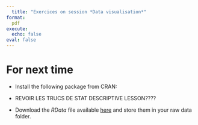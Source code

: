 ```yaml
---
  title: "Exercices on session *Data visualisation*"
format:
  pdf
execute:
  echo: false 
eval: false 
---
```

  
# For next time
  
* Install the following package from CRAN:
  
* REVOIR LES TRUCS DE STAT DESCRIPTIVE LESSON????
  
* Download the *RData* file available [here](https://geraldinederroire.github.io/Course_R_Forest_Sciences/6_basic_statistics/data/data_statistics.RData){preview-link="false"}
and store them in your raw data folder.